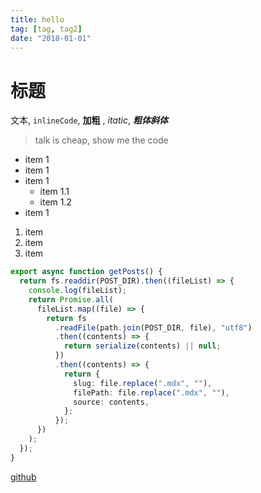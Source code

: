 ```yaml
---
title: hello
tag: [tag, tag2]
date: "2018-01-01"
---
```


# 标题

文本, `inlineCode`, **加粗** , _itatic_, **_粗体斜体_**

> talk is cheap, show me the code

- item 1
- item 1
- item 1
  - item 1.1
  - item 1.2
- item 1

1. item
2. item
3. item

```ts
export async function getPosts() {
  return fs.readdir(POST_DIR).then((fileList) => {
    console.log(fileList);
    return Promise.all(
      fileList.map((file) => {
        return fs
          .readFile(path.join(POST_DIR, file), "utf8")
          .then((contents) => {
            return serialize(contents) || null;
          })
          .then((contents) => {
            return {
              slug: file.replace(".mdx", ""),
              filePath: file.replace(".mdx", ""),
              source: contents,
            };
          });
      })
    );
  });
}
```

[github](https://github.com/)
